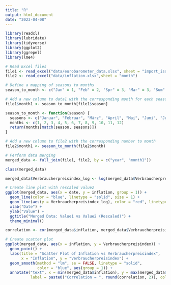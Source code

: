 ```yaml
---
title: "R"
output: html_document
date: "2023-04-08"
---
```


```r
library(readxl)
library(lubridate)
library(tidyverse)
library(ggplot2)
library(ggrepel)
library(lme4)
```

```r
# Read Excel files
file1 <- read_excel("data/eurobarometer_data.xlsx", sheet = "import_issues_pers_de")  
file2 <- read_excel("data/inflation.xlsx",sheet = "month")
```

```r
# Define a mapping of seasons to months
season_to_month <- c("Jan" = 1, "Feb" = 2, "Spr" = 3, "Mar" = 3, "Sum" = 6, "Aut" = 9, "Win" = 12)

# Add a new column to data1 with the corresponding month for each season
file1$month1 <- season_to_month[file1$season]
```

```r

season_to_month <- function(season) {
  seasons <- c("Januar", "Februar", "März", "April", "Mai", "Juni", "Juli", "August", "September", "Oktober", "November", "Dezember")
  months <- c(1, 2, 3, 4, 5, 6, 7, 8, 9, 10, 11, 12)
  return(months[match(season, seasons)])
}

# Add a new column to file2 with the corresponding number to month
file2$month1 <- season_to_month(file2$month)


```


```r
# Perform data merging
merged_data <- full_join(file1, file2, by = c("year", "month1")) 
```

```r
class(merged_data)
```
```r
merged_data$Verbraucherpreisindex_log <- log(merged_data$Verbraucherpreisindex)

# Create line plot with rescaled value2
ggplot(merged_data, aes(x = date, y = inflation, group = 1)) +
  geom_line(color = "blue", linetype = "solid", size = 1) +
  geom_line(aes(y = Verbraucherpreisindex_log), color = "red", linetype = "dashed", size = 1) +  # Use rescaled value2
  xlab("Date") +
  ylab("Value") +
  ggtitle("Merged Data: Value1 vs Value2 (Rescaled)") +
  theme_minimal()
```


```r
correlation <- cor(merged_data$inflation, merged_data$Verbraucherpreisindex)

# Create scatter plot
ggplot(merged_data, aes(x = inflation, y = Verbraucherpreisindex)) +
  geom_point() +
  labs(title = "Scatter Plot of Inflation vs Verbraucherpreisindex",
       x = "Inflation", y = "Verbraucherpreisindex") +
  geom_smooth(method = "lm", se = FALSE, linetype = "solid",
              color = "blue", aes(group = 1)) +
  annotate("text", x = min(merged_data$inflation), y = max(merged_data$Verbraucherpreisindex), hjust = 0, vjust = 1,
           label = paste0("Correlation = ", round(correlation, 2)), color = "blue")
```







